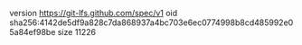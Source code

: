 version https://git-lfs.github.com/spec/v1
oid sha256:4142de5df9a828c7da868937a4bc703e6ec0774998b8cd485992e05a84ef98be
size 11226
